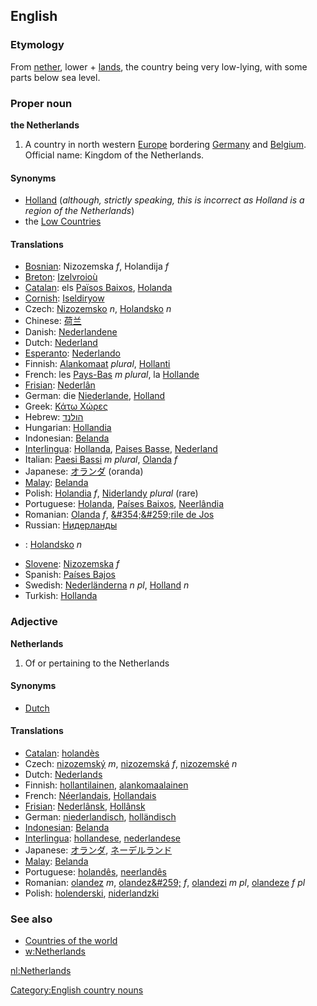 ==English==
===Etymology===
From [[nether]], lower + [[land]]s, the country being very low-lying, with some parts below sea level.

===Proper noun===
'''the Netherlands'''

#A country in north western [[Europe]] bordering [[Germany]] and [[Belgium]]. Official name: Kingdom of the Netherlands.

====Synonyms====
*[[Holland]] (''although, strictly speaking, this is incorrect as Holland is a region of the Netherlands'')
*the [[Low Countries]]

====Translations====
*[[Bosnian]]: Nizozemska ''f'', Holandija ''f''
*[[Breton]]: [[Izelvroioù]]
*[[Catalan]]: els [[Països Baixos]], [[Holanda]]
*[[Cornish]]: [[Iseldiryow]]
*Czech: [[Nizozemsko]] ''n'', [[Holandsko]] ''n''
*Chinese: [[荷兰]]
*Danish: [[Nederlandene]]
*Dutch: [[Nederland]]
*[[Esperanto]]: [[Nederlando]]
*Finnish: [[Alankomaat]] ''plural'', [[Hollanti]]
*French: les [[Pays-Bas]] ''m plural'', la [[Hollande]]
*[[Frisian]]: [[Nederlân]]
*German: die [[Niederlande]], [[Holland]]
*Greek: [[Κάτω Χώρες]]
*Hebrew: [[הולנד]]
*Hungarian: [[Hollandia]]
*Indonesian: [[Belanda]]
*[[Interlingua]]: [[Hollanda]], [[Paises Basse]], [[Nederland]]
*Italian: [[Paesi Bassi]] ''m plural'', [[Olanda]] ''f''
*Japanese: [[オランダ]] (oranda)
*[[Malay]]: [[Belanda]]
*Polish: [[Holandia]] ''f'', [[Niderlandy]] ''plural'' (rare)
*Portuguese: [[Holanda]], [[Países Baixos]], [[Neerlândia]]
*Romanian: [[Olanda]] ''f'', [[&#354;&#259;rile de Jos]]
*Russian: [[Нидерланды]]
*{{sk}}: [[Holandsko#Slovak|Holandsko]] ''n''
*[[Slovene]]: [[Nizozemska]] ''f''
*Spanish: [[Países Bajos]]
*Swedish: [[Nederländerna]] ''n pl'', [[Holland]] ''n''
*Turkish: [[Hollanda]]

===Adjective===
'''Netherlands'''

# Of or pertaining to the Netherlands

====Synonyms====
*[[Dutch]]

====Translations====
*[[Catalan]]: [[holandès]]
*Czech: [[nizozemský]] ''m'', [[nizozemská]] ''f'', [[nizozemské]] ''n''
*Dutch: [[Nederlands]]
*Finnish: [[hollantilainen]], [[alankomaalainen]]
*French: [[Néerlandais]], [[Hollandais]]
*[[Frisian]]: [[Nederlânsk]], [[Hollânsk]]
*German: [[niederlandisch]], [[holländisch]]
*[[Indonesian]]: [[Belanda]]
*[[Interlingua]]: [[hollandese]], [[nederlandese]]
*Japanese: [[オランダ]], [[ネーデルランド]]
*[[Malay]]: [[Belanda]]
*Portuguese: [[holandês]], [[neerlandês]]
*Romanian: [[olandez]] ''m'', [[olandez&#259;]] ''f'', [[olandezi]] ''m pl'', [[olandeze]] ''f pl''
*Polish: [[holenderski]], [[niderlandzki]]

===See also===
*[[Countries of the world]]
*[[w:Netherlands]]
[[Category:English country nouns]]

[[nl:Netherlands]]